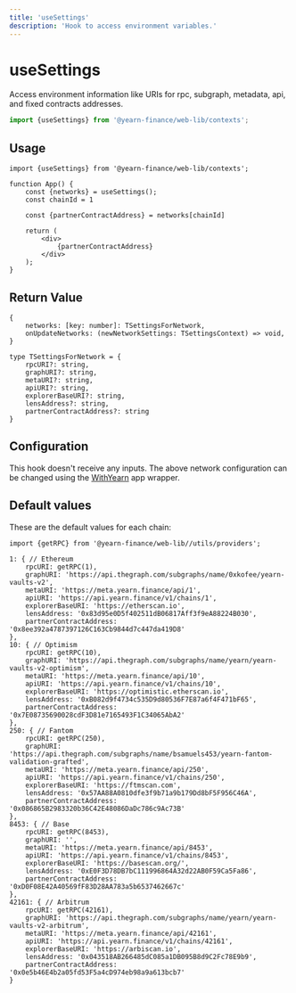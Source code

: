 ```yaml
---
title: 'useSettings'
description: 'Hook to access environment variables.'
---
```


# useSettings
Access environment information like URIs for rpc, subgraph, metadata, api, and fixed contracts addresses.

```ts
import {useSettings} from '@yearn-finance/web-lib/contexts';
```

## Usage

```tsx
import {useSettings} from '@yearn-finance/web-lib/contexts';

function App() {
	const {networks} = useSettings();
	const chainId = 1

	const {partnerContractAddress} = networks[chainId]

	return (
		<div>
			{partnerContractAddress}
		</div>
	);
}
```

## Return Value

```tsx
{
	networks: [key: number]: TSettingsForNetwork,
	onUpdateNetworks: (newNetworkSettings: TSettingsContext) => void,
}

type TSettingsForNetwork = {
	rpcURI?: string,
	graphURI?: string,
	metaURI?: string,
	apiURI?: string,
	explorerBaseURI?: string,
	lensAddress?: string,
	partnerContractAddress?: string
}   
```

## Configuration

This hook doesn't receive any inputs. The above network configuration can be changed using the [WithYearn](https://github.com/yearn/web-lib/blob/main/apps/playground/pages/_app.tsx#L127-L130) app wrapper.

## Default values

These are the default values for each chain:

```tsx
import {getRPC} from '@yearn-finance/web-lib//utils/providers';

1: { // Ethereum
	rpcURI: getRPC(1),
	graphURI: 'https://api.thegraph.com/subgraphs/name/0xkofee/yearn-vaults-v2',
	metaURI: 'https://meta.yearn.finance/api/1',
	apiURI: 'https://api.yearn.finance/v1/chains/1',
	explorerBaseURI: 'https://etherscan.io',
	lensAddress: '0x83d95e0D5f402511dB06817Aff3f9eA88224B030',
	partnerContractAddress: '0x8ee392a4787397126C163Cb9844d7c447da419D8'
},
10: { // Optimism
	rpcURI: getRPC(10),
	graphURI: 'https://api.thegraph.com/subgraphs/name/yearn/yearn-vaults-v2-optimism',
	metaURI: 'https://meta.yearn.finance/api/10',
	apiURI: 'https://api.yearn.finance/v1/chains/10',
	explorerBaseURI: 'https://optimistic.etherscan.io',
	lensAddress: '0xB082d9f4734c535D9d80536F7E87a6f4F471bF65',
	partnerContractAddress: '0x7E08735690028cdF3D81e7165493F1C34065AbA2'
},
250: { // Fantom
	rpcURI: getRPC(250),
	graphURI: 'https://api.thegraph.com/subgraphs/name/bsamuels453/yearn-fantom-validation-grafted',
	metaURI: 'https://meta.yearn.finance/api/250',
	apiURI: 'https://api.yearn.finance/v1/chains/250',
	explorerBaseURI: 'https://ftmscan.com',
	lensAddress: '0x57AA88A0810dfe3f9b71a9b179Dd8bF5F956C46A',
	partnerContractAddress: '0x086865B2983320b36C42E48086DaDc786c9Ac73B'
},
8453: { // Base
	rpcURI: getRPC(8453),
	graphURI: '',
	metaURI: 'https://meta.yearn.finance/api/8453',
	apiURI: 'https://api.yearn.finance/v1/chains/8453',
	explorerBaseURI: 'https://basescan.org/',
	lensAddress: '0xE0F3D78DB7bC111996864A32d22AB0F59Ca5Fa86',
	partnerContractAddress: '0xD0F08E42A40569fF83D28AA783a5b6537462667c'
}, 
42161: { // Arbitrum
	rpcURI: getRPC(42161),
	graphURI: 'https://api.thegraph.com/subgraphs/name/yearn/yearn-vaults-v2-arbitrum',
	metaURI: 'https://meta.yearn.finance/api/42161',
	apiURI: 'https://api.yearn.finance/v1/chains/42161',
	explorerBaseURI: 'https://arbiscan.io',
	lensAddress: '0x043518AB266485dC085a1DB095B8d9C2Fc78E9b9',
	partnerContractAddress: '0x0e5b46E4b2a05fd53F5a4cD974eb98a9a613bcb7'
}
```